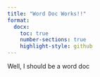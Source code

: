 ```yaml
---
title: "Word Doc Works!!"
format:
  docx:
    toc: true
    number-sections: true
    highlight-style: github
---
```


Well, I should be a word doc
